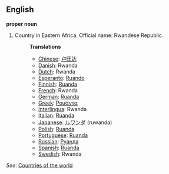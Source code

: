 ==English==

'''proper noun'''

# Country in Eastern Africa. Official name: Rwandese Republic.
#:'''Translations'''
#:*[[Chinese]]: [[卢旺达]]
#:*[[Danish]]: Rwanda
#:*[[Dutch]]: Rwanda
#:*[[Esperanto]]: [[Ruando]]
#:*[[Finnish]]: [[Ruanda]]
#:*[[French]]: Rwanda
#:*[[German]]: [[Ruanda]]
#:*[[Greek]]: [[Ρουάντα]]
#:*[[Interlingua]]: Rwanda
#:*[[Italian]]: [[Ruanda]]
#:*[[Japanese]]: [[ルワンダ]] (ruwanda)
#:*[[Polish]]: [[Ruanda]]
#:*[[Portuguese]]: [[Ruanda]]
#:*[[Russian]]: [[Руанда]]
#:*[[Spanish]]: [[Ruanda]]
#:*[[Swedish]]: Rwanda

''See'': [[Countries of the world]]